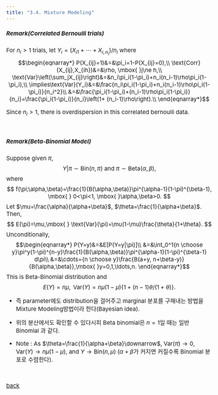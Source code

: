 ```yaml
---
title: "3.4. Mixture Modeling"
---
```


<style type="text/css">
 
  body, td {
    font-size: 15px;
  }
pre {
  font-size: 15px
}
</style>


##### Remark(Correlated Bernoulli trials)
   
   For $n_i>1$ trials, let $Y_i=(X_{i1}+\cdots+X_{i,n_i})/n_i$ where
$$\begin{eqnarray*}
P(X_{ij}=1)&=&\pi_i=1-P(X_{ij}=0),\\
\text{Corr}(X_{ij},X_{ih})&=&\rho, \mbox{ }j\ne h,\\
\text{Var}\left(\sum_jX_{ij}\right)&=&n_i\pi_i(1-\pi_i)+n_i(n_i-1)\rho\pi_i(1-\pi_i),\\
\implies\text{Var}(Y_i)&=&\frac{n_i\pi_i(1-\pi_i)+n_i(n_i-1)\rho\pi_i(1-\pi_i)}{n_i^2}\\
&=&\frac{\pi_i(1-\pi_i)+(n_i-1)\rho\pi_i(1-\pi_i)}{n_i}=\frac{\pi_i(1-\pi_i)}{n_i}\left(1+ (n_i-1)\rho\right).\\
\end{eqnarray*}$$

   Since $n_i>1$, there is overdispersion in this correlated bernoulli data.

&nbsp;&nbsp;
 

##### Remark(Beta-Binomial Model)
Suppose given $\pi$, 
$$
Y|\pi\sim \text{Bin}(n,\pi)\mbox{ }\mbox{ and }\mbox{ } \pi\sim \text{Beta}(\alpha,\beta),
$$
where
$$
f(\pi;\alpha,\beta)=\frac{1}{B(\alpha,\beta)}\pi^{\alpha-1}(1-\pi)^{\beta-1}, \mbox{ } 0<\pi<1, \mbox{ }\alpha,\beta>0.
$$
Let $\mu=\frac{\alpha}{\alpha+\beta}$, $\theta=\frac{1}{\alpha+\beta}$. Then,
$$
E(\pi)=\mu,\mbox{ } \text{Var}(\pi)=\mu(1-\mu)\frac{\theta}{1+\theta}.
$$
Unconditionally,
$$\begin{eqnarray*}
P(Y=y)&=&E[P(Y=y|\pi)]\\
&=&\int_0^1{n \choose y}\pi^y(1-\pi)^{n-y}\frac{1}{B(\alpha,\beta)}\pi^{\alpha-1}(1-\pi)^{\beta-1}    d\pi\\
&=&\cdots={n \choose y}\frac{B(a+y, n+\beta-y)}{B(\alpha,\beta)},\mbox{ }y=0,1,\ldots,n.
\end{eqnarray*}$$
This is Beta-Binomial distribution and 
$$
E(Y)=n\mu, \mbox{ } \text{Var}(Y)=n\mu(1-\mu)\{ 1+(n-1)\theta/(1+\theta)\}.
$$

   * 즉 parameter에도 distribution을 걸어주고 marginal 분포를 구해내는 방법을 Mixture Modeling방법이라 한다(Bayesian idea).

   * 위의 분산에서도 확인할 수 있다시피 Beta binomial은 $n=1$일 때는 일반 Binomial 과 같다. 

   * Note : As $\theta=\frac{1}{\alpha+\beta}\downarrow$, $\text{Var}(\pi)\rightarrow 0$, $\text{Var}(Y)\rightarrow n\mu(1-\mu)$, and $Y\rightarrow \text{Bin}(n,\mu)$ ($\alpha+\beta$가 커지면 커질수록 Binomial 분포로 수렴한다). 






&nbsp;&nbsp;

[back](../glm.html)

